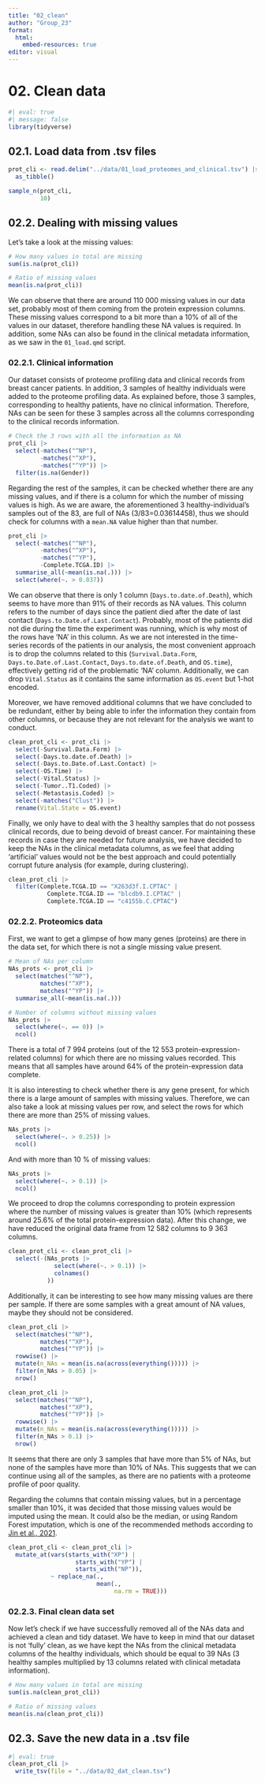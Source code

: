 ```yaml
---
title: "02_clean"
author: "Group_23"
format:
  html:
    embed-resources: true
editor: visual
---
```


# 02. Clean data

```r
#| eval: true 
#| message: false
library(tidyverse)
```

## 02.1. Load data from .tsv files

```r
prot_cli <- read.delim("../data/01_load_proteomes_and_clinical.tsv") |>
  as_tibble()

sample_n(prot_cli, 
         10)
```

## 02.2. Dealing with missing values

Let's take a look at the missing values:

```r
# How many values in total are missing
sum(is.na(prot_cli))

# Ratio of missing values
mean(is.na(prot_cli))
```

We can observe that there are around 110 000 missing values in our data set, probably most of them coming from the protein expression columns. These missing values correspond to a bit more than a 10% of all of the values in our dataset, therefore handling these NA values is required. In addition, some NAs can also be found in the clinical metadata information, as we saw in the `01_load.qmd` script.

### 02.2.1. Clinical information

Our dataset consists of proteome profiling data and clinical records from breast cancer patients. In addition, 3 samples of healthy individuals were added to the proteome profiling data. As explained before, those 3 samples, corresponding to healthy patients, have no clinical information. Therefore, NAs can be seen for these 3 samples across all the columns corresponding to the clinical records information.

```r
# Check the 3 rows with all the information as NA
prot_cli |>
  select(-matches("^NP"),
         -matches("^XP"),
         -matches("^YP")) |> 
  filter(is.na(Gender))
```

Regarding the rest of the samples, it can be checked whether there are any missing values, and if there is a column for which the number of missing values is high. As we are aware, the aforementioned 3 healthy-individual's samples out of the 83, are full of NAs (3/83=0.03614458), thus we should check for columns with a `mean.NA` value higher than that number.

```r
prot_cli |>
  select(-matches("^NP"),
         -matches("^XP"),
         -matches("^YP"),
         -Complete.TCGA.ID) |>
  summarise_all(~mean(is.na(.))) |>
  select(where(~. > 0.037))
```

We can observe that there is only 1 column (`Days.to.date.of.Death`), which seems to have more than 91% of their records as NA values. This column refers to the number of days since the patient died after the date of last contact (`Days.to.Date.of.Last.Contact`). Probably, most of the patients did not die during the time the experiment was running, which is why most of the rows have 'NA' in this column. As we are not interested in the time-series records of the patients in our analysis, the most convenient approach is to drop the columns related to this (`Survival.Data.Form`, `Days.to.Date.of.Last.Contact`, `Days.to.date.of.Death`, and `OS.time`), effectively getting rid of the problematic 'NA' column. Additionally, we can drop `Vital.Status` as it contains the same information as `OS.event` but 1-hot encoded.

Moreover, we have removed additional columns that we have concluded to be redundant, either by being able to infer the information they contain from other columns, or because they are not relevant for the analysis we want to conduct.

```r
clean_prot_cli <- prot_cli |>
  select(-Survival.Data.Form) |>
  select(-Days.to.date.of.Death) |>
  select(-Days.to.Date.of.Last.Contact) |>
  select(-OS.Time) |>
  select(-Vital.Status) |>
  select(-Tumor..T1.Coded) |>
  select(-Metastasis.Coded) |>
  select(-matches("Clust")) |>
  rename(Vital.State = OS.event)
```

Finally, we only have to deal with the 3 healthy samples that do not possess clinical records, due to being devoid of breast cancer. For maintaining these records in case they are needed for future analysis, we have decided to keep the NAs in the clinical metadata columns, as we feel that adding 'artificial' values would not be the best approach and could potentially corrupt future analysis (for example, during clustering).

```r
clean_prot_cli |>
  filter(Complete.TCGA.ID == "X263d3f.I.CPTAC" | 
           Complete.TCGA.ID == "blcdb9.I.CPTAC" | 
           Complete.TCGA.ID == "c4155b.C.CPTAC")
```

### 02.2.2. Proteomics data

First, we want to get a glimpse of how many genes (proteins) are there in the data set, for which there is not a single missing value present.

```r
# Mean of NAs per column
NAs_prots <- prot_cli |>
  select(matches("^NP"),
         matches("^XP"),
         matches("^YP")) |>
  summarise_all(~mean(is.na(.))) 

# Number of columns without missing values
NAs_prots |>
  select(where(~. == 0)) |>
  ncol()
```

There is a total of 7 994 proteins (out of the 12 553 protein-expression-related columns) for which there are no missing values recorded. This means that all samples have around 64% of the protein-expression data complete.

It is also interesting to check whether there is any gene present, for which there is a large amount of samples with missing values. Therefore, we can also take a look at missing values per row, and select the rows for which there are more than 25% of missing values.

```r
NAs_prots |>
  select(where(~. > 0.25)) |>
  ncol()
```

And with more than 10 % of missing values:

```r
NAs_prots |>
  select(where(~. > 0.1)) |>
  ncol()
```

We proceed to drop the columns corresponding to protein expression where the number of missing values is greater than 10% (which represents around 25.6% of the total protein-expression data). After this change, we have reduced the original data frame from 12 582 columns to 9 363 columns.

```r
clean_prot_cli <- clean_prot_cli |>
  select(-(NAs_prots |>
             select(where(~. > 0.1)) |>
             colnames()
           ))
```

Additionally, it can be interesting to see how many missing values are there per sample. If there are some samples with a great amount of NA values, maybe they should not be considered.

```r
clean_prot_cli |>
  select(matches("^NP"),
         matches("^XP"),
         matches("^YP")) |>
  rowwise() |>
  mutate(n_NAs = mean(is.na(across(everything())))) |>
  filter(n_NAs > 0.05) |>
  nrow()
```

```r
clean_prot_cli |>
  select(matches("^NP"),
         matches("^XP"),
         matches("^YP")) |>
  rowwise() |>
  mutate(n_NAs = mean(is.na(across(everything())))) |>
  filter(n_NAs > 0.1) |>
  nrow()
```

It seems that there are only 3 samples that have more than 5% of NAs, but none of the samples have more than 10% of NAs. This suggests that we can continue using all of the samples, as there are no patients with a proteome profile of poor quality.

Regarding the columns that contain missing values, but in a percentage smaller than 10%, it was decided that those missing values would be imputed using the mean. It could also be the median, or using Random Forest imputation, which is one of the recommended methods according to [Jin et al., 2021](https://www.nature.com/articles/s41598-021-81279-4#citeas).

```r
clean_prot_cli <- clean_prot_cli |>
  mutate_at(vars(starts_with("XP") | 
                   starts_with("YP") | 
                   starts_with("NP")),
            ~ replace_na(.,
                         mean(.,
                              na.rm = TRUE)))
```

### 02.2.3. Final clean data set

Now let's check if we have successfully removed all of the NAs data and achieved a clean and tidy dataset. We have to keep in mind that our dataset is not 'fully' clean, as we have kept the NAs from the clinical metadata columns of the healthy individuals, which should be equal to 39 NAs (3 healthy samples multiplied by 13 columns related with clinical metadata information).

```r
# How many values in total are missing
sum(is.na(clean_prot_cli))

# Ratio of missing values
mean(is.na(clean_prot_cli))
```

## 02.3. Save the new data in a .tsv file

```r
#| eval: true 
clean_prot_cli |> 
  write_tsv(file = "../data/02_dat_clean.tsv")
```
